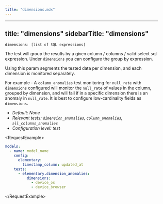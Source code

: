 ```yaml
---
title: "dimensions.mdx"
---
```


---
title: "dimensions"
sidebarTitle: "dimensions"
---

`dimensions: [list of SQL expressions]`

The test will group the results by a given column / columns / valid select sql expression.
Under `dimensions` you can configure the group by expression.

Using this param segments the tested data per dimension, and each dimension is monitored separately.

For example - 
A `column_anomalies` test monitoring for `null_rate` with `dimensions` configured will monitor the 
`null_rate` of values in the column, grouped by dimension, and will fail if in a specific dimension there is an anomaly in `null_rate`.
It is best to configure low-cardinality fields as `dimensions`.

- _Default: None_
- _Relevant tests: `dimension_anomalies`, `column_anomalies`, `all_columns_anomalies`_
- _Configuration level: test_

&lt;RequestExample&gt;

```yml test
models:
  - name: model_name
    config:
      elementary:
        timestamp_column: updated_at
    tests:
      - elementary.dimension_anomalies:
          dimensions:
            - device_os
            - device_browser
```

&lt;/RequestExample&gt;
